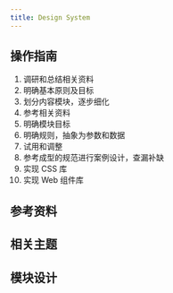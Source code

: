 ```yaml
---
title: Design System
---
```


## 操作指南

1. 调研和总结相关资料
2. 明确基本原则及目标
3. 划分内容模块，逐步细化
  1. 参考相关资料
  2. 明确模块目标
  3. 明确规则，抽象为参数和数据
  4. 试用和调整
4. 参考成型的规范进行案例设计，查漏补缺
5. 实现 CSS 库
6. 实现 Web 组件库

## 参考资料

## 相关主题

## 模块设计
